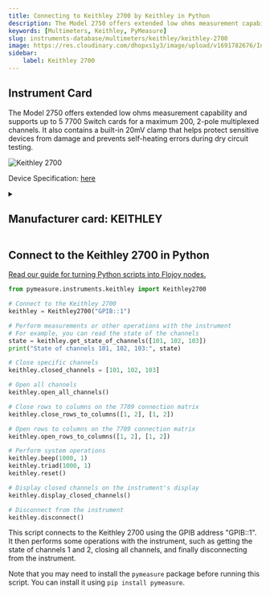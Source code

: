 ```yaml
---
title: Connecting to Keithley 2700 by Keithley in Python
description: The Model 2750 offers extended low ohms measurement capability and supports up to 5 7700 Switch cards for a maximum 200, 2-pole multiplexed channels. It also contains a built-in 20mV clamp that helps protect sensitive devices from damage and prevents self-heating errors during dry circuit testing.
keywords: [Multimeters, Keithley, PyMeasure] 
slug: instruments-database/multimeters/keithley/keithley-2700 
image: https://res.cloudinary.com/dhopxs1y3/image/upload/v1691782676/Instruments/Multimeters/Keithley-2700/Keithley-2700.webp
sidebar:
    label: Keithley 2700 
---
```



## Instrument Card

The Model 2750 offers extended low ohms measurement capability and supports up to 5 7700 Switch cards for a maximum 200, 2-pole multiplexed channels. It also contains a built-in 20mV clamp that helps protect sensitive devices from damage and prevents self-heating errors during dry circuit testing.

![Keithley 2700](https://res.cloudinary.com/dhopxs1y3/image/upload/v1691782676/Instruments/Multimeters/Keithley-2700/Keithley-2700.webp)

Device Specification: [here](https://download.tek.com/datasheet/Series2700DAQSystemDataSheet.pdf)

<details style={{ marginTop: "15px"}}>
<summary><h2 style={{display:'inline'}}>Manufacturer card: KEITHLEY</h2></summary>

![KEITHLEY](https://res.cloudinary.com/dhopxs1y3/image/upload/v1692806202/Instruments/Vendor%20Logos/Keithley.png)

Keithley Instruments is a measurement and instrument company headquartered in Solon, Ohio, that develops, manufactures, markets, and sells data acquisition products, as well as complete systems for high-volume production and assembly testing.

- Headquarters: Cleveland, Ohio, United States
- Yearly Revenue (millions, USD): 110.6
- Vendor Website: [here](https://www.tek.com/en)

</details>


<FeaturedInstrumentVideo category="MULTIMETERS" />

## Connect to the Keithley 2700 in Python

[Read our guide for turning Python scripts into Flojoy nodes.](https://docs.flojoy.ai/contribution/blocks/custom-flojoy-block/)



<Tabs>
<TabItem value="Flojoy" label="Flojoy" className="flojoy-instrument-tabs">

<SectionsCard category="MULTIMETERS" manufacturer="Keithley"></SectionsCard>

</TabItem>
<TabItem value="PyMeasure" label="PyMeasure">


```python
from pymeasure.instruments.keithley import Keithley2700

# Connect to the Keithley 2700
keithley = Keithley2700("GPIB::1")

# Perform measurements or other operations with the instrument
# For example, you can read the state of the channels
state = keithley.get_state_of_channels([101, 102, 103])
print("State of channels 101, 102, 103:", state)

# Close specific channels
keithley.closed_channels = [101, 102, 103]

# Open all channels
keithley.open_all_channels()

# Close rows to columns on the 7709 connection matrix
keithley.close_rows_to_columns([1, 2], [1, 2])

# Open rows to columns on the 7709 connection matrix
keithley.open_rows_to_columns([1, 2], [1, 2])

# Perform system operations
keithley.beep(1000, 1)
keithley.triad(1000, 1)
keithley.reset()

# Display closed channels on the instrument's display
keithley.display_closed_channels()

# Disconnect from the instrument
keithley.disconnect()
```

This script connects to the Keithley 2700 using the GPIB address "GPIB::1". It then performs some operations with the instrument, such as getting the state of channels 1 and 2, closing all channels, and finally disconnecting from the instrument.

Note that you may need to install the `pymeasure` package before running this script. You can install it using `pip install pymeasure`.

</TabItem>
</Tabs>